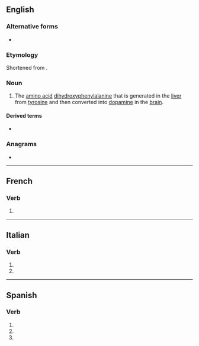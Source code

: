 {{also|dopá|döpa}}
==English==

===Alternative forms===
* {{alter|en|DOPA}}

===Etymology===
Shortened from {{m|en|dihydroxyphenylalanine}}.

===Noun===
{{en-noun|-}}

# The [[amino acid]] [[dihydroxyphenylalanine]] that is generated in the [[liver]] from [[tyrosine]] and then converted into [[dopamine]] in the [[brain]].

====Derived terms====
* {{l|en|dopamine}}

===Anagrams===
* {{anagrams|en|a=adop|APOD|DAPO|DPOA|PAOD|apod}}

----

==French==

===Verb===
{{head|fr|verb form}}

# {{inflection of|doper||3|s|phis|lang=fr}}

----

==Italian==

===Verb===
{{head|it|verb form}}

# {{inflection of|dopare||3|s|pres|indc|lang=it}}
# {{inflection of|dopare||2|s|impr|lang=it}}

----

==Spanish==

===Verb===
{{head|es|verb form}}

# {{es-verb form of|ending=ar|mood=imperative|sense=affirmative|pers=2|formal=no|number=singular|dopar}}
# {{es-verb form of|ending=ar|mood=indicative|tense=present|pers=2|formal=yes|number=singular|dopar}}
# {{es-verb form of|ending=ar|mood=indicative|tense=present|pers=3|number=singular|dopar}}